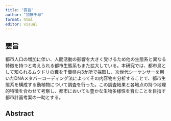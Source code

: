 ```yaml
---
title: "要旨"
author: "加藤千尋"
format: html
editor: visual
---
```


## 要旨

都市人口の増加に伴い、人間活動の影響を大きく受けるため他の生態系と異なる特徴を持つと考えられる都市生態系もまた拡大している。本研究では、都市鳥として知られるムクドリの糞を千葉県内3か所で採取し、次世代シーケンサーを用いたDNAメタバーコーディング法によってその内容物を分析することで、都市生態系を構成する動植物について調査を行った。この調査結果と各地点の持つ地理的特徴を合わせて考察し、都市においても豊かな生物多様性を育むことを目指す都市計画考案の一助とする。

## Abstract
